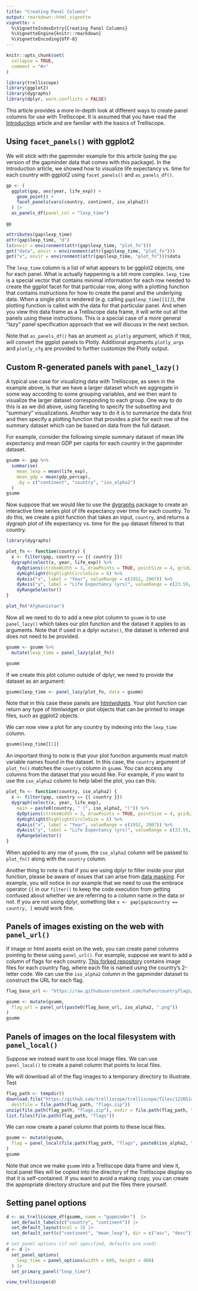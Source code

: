 ```yaml
---
title: "Creating Panel Columns"
output: rmarkdown::html_vignette
vignette: >
  %\VignetteIndexEntry{Creating Panel Columns}
  %\VignetteEngine{knitr::rmarkdown}
  %\VignetteEncoding{UTF-8}
---
```


```r
knitr::opts_chunk$set(
  collapse = TRUE,
  comment = "#>"
)
```

```r
library(trelliscope)
library(ggplot2)
library(dygraphs)
library(dplyr, warn.conflicts = FALSE)
```

This article provides a more in-depth look at different ways to create panel columns for use with Trelliscope.  It is assumed that you have read the [Introduction](trelliscope.html) article and are familiar with the basics of Trelliscope.

## Using `facet_panels()` with ggplot2

We will stick with the gapminder example for this article (using the `gap` version of the gapminder data that comes with this package). In the Introduction article, we showed how to visualize life expectancy vs. time for each country with ggplot2 using `facet_panels()` and `as_panels_df()`.

```r
gp <- (
  ggplot(gap, aes(year, life_exp)) +
    geom_point() +
    facet_panels(vars(country, continent, iso_alpha2))
  ) |>
  as_panels_df(panel_col = "lexp_time")

gp
```

```r
attributes(gap$lexp_time)
attr(gap$lexp_time, "d")
ls(envir = environment(attr(gap$lexp_time, "plot_fn")))
get("data", envir = environment(attr(gap$lexp_time, "plot_fn")))
get("x", envir = environment(attr(gap$lexp_time, "plot_fn")))$data
```

The `lexp_time` column is a list of what appears to be ggplot2 objects, one for each panel. What is actually happening is a bit more complex. `lexp_time` is a special vector that contains minimal information for each row needed to create the ggplot facet for that particular row, along with a plotting function that contains instructions for how to create the panel and the underlying data. When a single plot is rendered (e.g. calling `gap$lexp_time[[1]]`), the plotting function is called with the data for that particular panel. And when you view this data frame as a Trelliscope data frame, it will write out all the panels using these instructions. This is a special case of a more general "lazy" panel specification approach that we will discuss in the next section.

Note that `as_panels_df()` has an arument `as_plotly` argument, which if `TRUE`, will convert the ggplot panels to Plotly. Additional arguments `plotly_args` and `plotly_cfg` are provided to further customize the Plotly output.

## Custom R-generated panels with `panel_lazy()`

A typical use case for visualizing data with Trelliscope, as seen in the example above, is that we have a larger dataset which we aggregate in some way according to some grouping variables, and we then want to visualize the larger dataset corresponding to each group. One way to do this is as we did above, using faceting to specify the subsetting and "summary" visualizations. Another way to do it is to summarize the data first and then specify a plotting function that provides a plot for each row of the summary dataset which can be based on data from the full dataset.

For example, consider the following simple summary dataset of mean life expectancy and mean GDP per capita for each country in the gapminder dataset.

```r
gsumm <- gap %>%
  summarise(
    mean_lexp = mean(life_exp),
    mean_gdp = mean(gdp_percap),
    .by = c("continent", "country", "iso_alpha2")
  )
gsumm
```

Now suppose that we would like to use the [dygraphs](https://rstudio.github.io/dygraphs/index.html) package to create an interactive time series plot of life expectancy over time for each country. To do this, we create a plot function that takes an input, `country`, and returns a dygraph plot of life expectancy vs. time for the `gap` dataset filtered to that country.

```r
library(dygraphs)

plot_fn <- function(country) {
  x <- filter(gap, country == {{ country }})
  dygraph(select(x, year, life_exp)) %>%
    dyOptions(strokeWidth = 3, drawPoints = TRUE, pointSize = 4, gridLineColor = "#dedede") %>%
    dyHighlight(highlightCircleSize = 6) %>%
    dyAxis("x", label = "Year", valueRange = c(1952, 2007)) %>%
    dyAxis("y", label = "Life Expectancy (yrs)", valueRange = c(23.59, 82.61)) %>%
    dyRangeSelector()
}

plot_fn("Afghanistan")
```

Now all we need to do to add a new plot column to `gsumm` is to use `panel_lazy()` which takes our plot function and the dataset it applies to as arguments. Note that if used in a dplyr `mutate()`, the dataset is inferred and does not need to be provided.

```r
gsumm <- gsumm %>%
  mutate(lexp_time = panel_lazy(plot_fn))

gsumm
```

If we create this plot column outside of dplyr, we need to provide the dataset as an argument:

```r
gsumm$lexp_time <- panel_lazy(plot_fn, data = gsumm)
```

Note that in this case these panels are [htmlwidgets](http://www.htmlwidgets.org). Your plot function can return any type of htmlwidget or plot objects that can be printed to image files, such as ggplot2 objects.

We can now view a plot for any country by indexing into the `lexp_time` column.

```r
gsumm$lexp_time[[1]]
```

An important thing to note is that your plot function arguments must match variable names found in the dataset. In this case, the `country` argument of `plot_fn()` matches the `country` column in `gsumm`. You can access any columns from the dataset that you would like. For example, if you want to use the `iso_alpha2` column to help label the plot, you can this:

```r
plot_fn <- function(country, iso_alpha2) {
  x <- filter(gap, country == {{ country }})
  dygraph(select(x, year, life_exp),
    main = paste0(country, " (", iso_alpha2, ")")) %>%
    dyOptions(strokeWidth = 3, drawPoints = TRUE, pointSize = 4, gridLineColor = "#dedede") %>%
    dyHighlight(highlightCircleSize = 6) %>%
    dyAxis("x", label = "Year", valueRange = c(1952, 2007)) %>%
    dyAxis("y", label = "Life Expectancy (yrs)", valueRange = c(23.59, 82.61)) %>%
    dyRangeSelector()
}
```

When applied to any row of `gsumm`, the `iso_alpha2` column will be passed to `plot_fn()` along with the `country` column.

Another thing to note is that if you are using dplyr to filter inside your plot function, please be aware of issues that can arise from [data masking](https://dplyr.tidyverse.org/articles/programming.html#indirection). For example, you will notice in our example that we need to use the embrace operator `{{` in our `filter()` to keep the code execution from getting confused about whether we are referring to a column name in the data or not. If you are not using dplyr, something like `x <- gap[gap$country == country, ]` would work fine.

## Panels of images existing on the web with `panel_url()`

<!-- lapply(gsumm$country, function(x) {
  browseURL(paste0("https://en.wikipedia.org/wiki/", x))
  Sys.sleep(0.2)
}) -->

If image or html assets exist on the web, you can create panel columns pointing to these using `panel_url()`. For example, suppose we want to add a column of flags for each country. [This forked repository](https://github.com/hafen/countryflags) contains image files for each country flag, where each file is named using the country's 2-letter code. We can use the `iso_alpha2` column in the gapminder dataset to construct the URL for each flag.

```r
flag_base_url <- "https://raw.githubusercontent.com/hafen/countryflags/master/png/512/"

gsumm <- mutate(gsumm,
  flag_url = panel_url(paste0(flag_base_url, iso_alpha2, ".png"))
)
gsumm
```

## Panels of images on the local filesystem with `panel_local()`

Suppose we instead want to use local image files. We can use `panel_local()` to create a panel column that points to local files.

We will download all of the flag images to a temporary directory to illustrate.  Test

```r
flag_path <- tempdir()
download.file("https://github.com/trelliscope/trelliscope/files/12265140/flags.zip",
  destfile = file.path(flag_path, "flags.zip"))
unzip(file.path(flag_path, "flags.zip"), exdir = file.path(flag_path, "flags"))
list.files(file.path(flag_path, "flags"))
```

We can now create a panel column that points to these local files.

```r
gsumm <- mutate(gsumm,
  flag = panel_local(file.path(flag_path, "flags", paste0(iso_alpha2, ".png"))),
)
gsumm
```

Note that once we make `gsumm` into a Trelliscope data frame and view it, local panel files will be copied into the directory of the Trelliscope display so that it is self-contained. If you want to avoid a making copy, you can create the appropriate directory structure and put the files there yourself.

## Setting panel options

```r
d <- as_trelliscope_df(gsumm, name = "gapminder")  |>
  set_default_labels(c("country", "continent")) |>
  set_default_layout(ncol = 3) |>
  set_default_sort(c("continent", "mean_lexp"), dir = c("asc", "desc"))

# set panel options (if not specified, defaults are used)
d <- d |>
  set_panel_options(
    lexp_time = panel_options(width = 600, height = 400)
  ) |>
  set_primary_panel("lexp_time")

view_trelliscope(d)
```